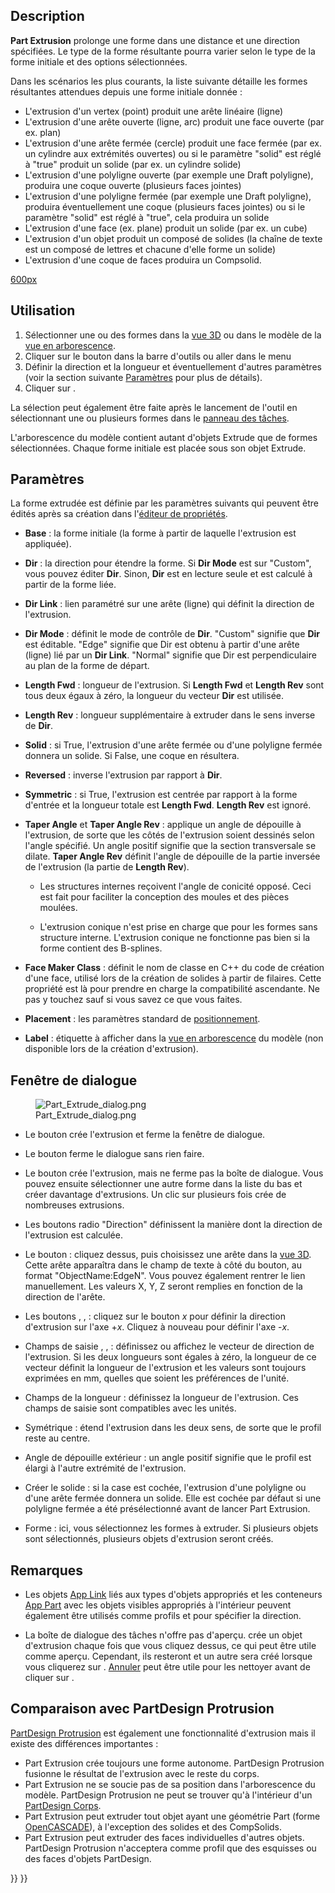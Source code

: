 <languages/>
{{Docnav/fr
|[[Part_Builder/fr|Générateur de formes]]
|[[Part_Revolve/fr|Révolution]]
|[[Part_Workbench/fr|Atelier Part]]
|IconL=Part_Builder.svg
|IconR=Part_Revolve.svg
|IconC=Workbench_Part.svg
}}

{{GuiCommand/fr
|Name=Part Extrude
|Name/fr=Part Extrusion
|MenuLocation=Part → Extruder...
|Workbenches=[[Part_Workbench/fr|Part]]
|SeeAlso=[[Draft_Trimex/fr|Draft Ajuster ou prolonger]], [[PartDesign_Pad/fr|PartDesign Protrusion]]
}}

== Description ==

'''Part Extrusion''' prolonge une forme dans une distance et une direction spécifiées. Le type de la forme résultante pourra varier selon le type de la forme initiale et des options sélectionnées.

Dans les scénarios les plus courants, la liste suivante détaille les formes résultantes attendues depuis une forme initiale donnée :
* L'extrusion d'un vertex (point) produit une arête linéaire (ligne)
* L'extrusion d'une arête ouverte (ligne, arc) produit une face ouverte (par ex. plan)
* L'extrusion d'une arête fermée (cercle) produit une face fermée (par ex. un cylindre aux extrémités ouvertes) ou si le paramètre "solid" est réglé à "true" produit un solide (par ex. un cylindre solide)
* L'extrusion d'une polyligne ouverte (par exemple une Draft polyligne), produira une coque ouverte (plusieurs faces jointes)
* L'extrusion d'une polyligne fermée (par exemple une Draft polyligne), produira éventuellement une coque (plusieurs faces jointes) ou si le paramètre "solid" est réglé à "true", cela produira un solide
* L'extrusion d'une face (ex. plane) produit un solide (par ex. un cube)
* L'extrusion d'un objet {{Button|[[File:Draft_ShapeString.svg|16px]] [[Draft_ShapeString/fr|Forme à partir d'un texte]]}}  produit un composé de solides (la chaîne de texte est un composé de lettres et chacune d'elle forme un solide)
* L'extrusion d'une coque de faces produira un Compsolid.


[[image:Part_Extrude_demo.png|600px]]

{{Caption|Exemples d'extrusion}}

<span id="Usage"></span>
==Utilisation==

# Sélectionner une ou des formes dans la [[3D_view/fr|vue 3D]] ou dans le modèle de la [[Tree_view/fr|vue en arborescence]].
# Cliquer sur le bouton {{Button|[[Image:Part_Extrude.svg|16px]] [[Part_Extrude/fr|Extruder]]}} dans la barre d'outils ou aller dans le menu {{MenuCommand|Part → Extruder...}}
# Définir la direction et la longueur et éventuellement d'autres paramètres (voir la section suivante [[#Param.C3.A8tres|Paramètres]] pour plus de détails).
# Cliquer sur {{Button|OK}}.

La sélection peut également être faite après le lancement de l'outil en sélectionnant une ou plusieurs formes dans le [[Task_panel/fr|panneau des tâches]].

L'arborescence du modèle contient autant d'objets Extrude que de formes sélectionnées. Chaque forme initiale est placée sous son objet Extrude.

<span id="Parameters"></span>
== Paramètres ==

La forme extrudée est définie par les paramètres suivants qui peuvent être édités après sa création dans l'[[Property_editor/fr|éditeur de propriétés]].  

*'''Base''' : la forme initiale (la forme à partir de laquelle l'extrusion est appliquée).

*'''Dir''' : la direction pour étendre la forme. Si '''Dir Mode''' est sur "Custom", vous pouvez éditer '''Dir'''. Sinon, '''Dir''' est en lecture seule et est calculé à partir de la forme liée.

*'''Dir Link''' : lien paramétré sur une arête (ligne) qui définit la direction de l'extrusion.

*'''Dir Mode''' : définit le mode de contrôle de '''Dir'''. "Custom" signifie que '''Dir''' est éditable. "Edge" signifie que Dir est obtenu à partir d'une arête (ligne) lié par un '''Dir Link'''. "Normal" signifie que Dir est perpendiculaire au plan de la forme de départ.

*'''Length Fwd''' : longueur de l'extrusion. Si '''Length Fwd''' et '''Length Rev''' sont tous deux égaux à zéro, la longueur du vecteur '''Dir''' est utilisée.

*'''Length Rev''' : longueur supplémentaire à extruder dans le sens inverse de '''Dir'''.

*'''Solid''' : si True, l'extrusion d'une arête fermée ou d'une polyligne fermée donnera un solide. Si False, une coque en résultera.

*'''Reversed''' : inverse l'extrusion par rapport à '''Dir'''.

*'''Symmetric''' : si True, l'extrusion est centrée par rapport à la forme d'entrée et la longueur totale est '''Length Fwd'''. '''Length Rev''' est ignoré.

*'''Taper Angle''' et '''Taper Angle Rev''' : applique un angle de dépouille à l'extrusion, de sorte que les côtés de l'extrusion soient dessinés selon l'angle spécifié. Un angle positif signifie que la section transversale se dilate. '''Taper Angle Rev''' définit l'angle de dépouille de la partie inversée de l'extrusion (la partie de '''Length Rev''').
** {{Version/fr|0.20}} Les structures internes reçoivent l'angle de conicité opposé. Ceci est fait pour faciliter la conception des moules et des pièces moulées.
** {{VersionMinus/fr|0.19}} L'extrusion conique n'est prise en charge que pour les formes sans structure interne. L'extrusion conique ne fonctionne pas bien si la forme contient des B-splines. 

*'''Face Maker Class''' : définit le nom de classe en C++ du code de création d'une face, utilisé lors de la création de solides à partir de filaires. Cette propriété est là pour prendre en charge la compatibilité ascendante. Ne pas y touchez sauf si vous savez ce que vous faites.

* '''Placement''' : les paramètres standard de [[Placement/fr|positionnement]].

*'''Label''' : étiquette à afficher dans la [[Tree_view/fr|vue en arborescence]] du modèle (non disponible lors de la création d'extrusion).

<span id="Task_dialog"></span>
== Fenêtre de dialogue ==

[[Image:Part_Extrude_dialog.png|thumb|right]]

* Le bouton {{Button|OK}} crée l'extrusion et ferme la fenêtre de dialogue.

* Le bouton {{Button|Fermer}} ferme le dialogue sans rien faire.

* Le bouton {{Button|Appliquer}} crée l'extrusion, mais ne ferme pas la boîte de dialogue. Vous pouvez ensuite sélectionner une autre forme dans la liste du bas et créer davantage d'extrusions. Un clic sur {{Button|Appliquer}} plusieurs fois crée de nombreuses extrusions.

* Les boutons radio "Direction" définissent la manière dont la direction de l'extrusion est calculée. 

* Le bouton {{Button|Sélectionner}} : cliquez dessus, puis choisissez une arête dans la [[3D_view/fr|vue 3D]]. Cette arête apparaîtra dans le champ de texte à côté du bouton, au format "ObjectName:EdgeN". Vous pouvez également rentrer le lien manuellement. Les valeurs X, Y, Z seront remplies en fonction de la direction de l'arête.

* Les boutons {{Button|X}}, {{Button|Y}}, {{Button|Z}} : cliquez sur le bouton ''x'' pour définir la direction d'extrusion sur l'axe +''x''. Cliquez à nouveau pour définir l'axe -''x''. 

* Champs de saisie {{Button|X}}, {{Button|Y}}, {{Button|Z}} : définissez ou affichez le vecteur de direction de l'extrusion. Si les deux longueurs sont égales à zéro, la longueur de ce vecteur définit la longueur de l'extrusion et les valeurs sont toujours exprimées en mm, quelles que soient les préférences de l'unité.

* Champs de la longueur : définissez la longueur de l'extrusion. Ces champs de saisie sont compatibles avec les unités.

* Symétrique : étend l'extrusion dans les deux sens, de sorte que le profil reste au centre.

* Angle de dépouille extérieur : un angle positif signifie que le profil est élargi à l'autre extrémité de l'extrusion.

* Créer le solide : si la case est cochée, l'extrusion d'une polyligne ou d'une arête fermée donnera un solide. Elle est cochée par défaut si une polyligne fermée a été présélectionné avant de lancer Part Extrusion.

* Forme : ici, vous sélectionnez les formes à extruder. Si plusieurs objets sont sélectionnés, plusieurs objets d'extrusion seront créés.

<span id="Notes"></span>
== Remarques ==

* Les objets [[App_Link/fr|App Link]] liés aux types d'objets appropriés et les conteneurs [[App_Part/fr|App Part]] avec les objets visibles appropriés à l'intérieur peuvent également être utilisés comme profils et pour spécifier la direction. {{Version/fr|0.20}}

* La boîte de dialogue des tâches n'offre pas d'aperçu. {{Button|Appliquer}} crée un objet d'extrusion chaque fois que vous cliquez dessus, ce qui peut être utile comme aperçu. Cependant, ils resteront et un autre sera créé lorsque vous cliquerez sur {{Button|OK}}. [[Std_Undo/fr|Annuler]] peut être utile pour les nettoyer avant de cliquer sur {{Button|OK}}.

<span id="Comparison_with_PartDesign_Pad"></span>
== Comparaison avec PartDesign Protrusion ==

[[PartDesign_Pad/fr|PartDesign Protrusion]] est également une fonctionnalité d'extrusion mais il existe des différences importantes :

* Part Extrusion crée toujours une forme autonome. PartDesign Protrusion fusionne le résultat de l'extrusion avec le reste du corps.
* Part Extrusion ne se soucie pas de sa position dans l'arborescence du modèle. PartDesign Protrusion ne peut se trouver qu'à l'intérieur d'un [[PartDesign_Body/fr|PartDesign Corps]].
* Part Extrusion peut extruder tout objet ayant une géométrie Part (forme [[OpenCASCADE/fr|OpenCASCADE]]), à l'exception des solides et des CompSolids.
* Part Extrusion peut extruder des faces individuelles d'autres objets. PartDesign Protrusion n'acceptera comme profil que des esquisses ou des faces d'objets PartDesign.


{{Docnav/fr
|[[Part_Builder/fr|Générateur de formes]]
|[[Part_Revolve/fr|Révolution]]
|[[Part_Workbench/fr|Atelier Part]]
|IconL=Part_Builder.svg
|IconR=Part_Revolve.svg
|IconC=Workbench_Part.svg
}}

{{Part_Tools_navi{{#translation:}}}}
{{Userdocnavi{{#translation:}}}}